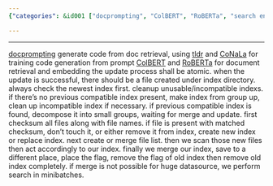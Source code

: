 ```yaml
---
{"categories": &id001 ["docprompting", "ColBERT", "RoBERTa", "search engine update", "file lists", "index scanning", "minibatches"], "category": "Search Engines", "date": "2022-12-13 18:09:13", "description": "This article discusses an efficient method for updating a search engine using advanced tools such as docprompting, ColBERT, and RoBERTa. The process involves managing file lists, scanning new files based on the index, merging, saving, and removing old indexes while also handling large datasets in minibatches when necessary.", "tags": *id001, "title": "lazero search engine update logic"}

---
```


------
[docprompting](https://github.com/shuyanzhou/docprompting) generate code from doc retrieval, using [tldr](https://github.com/tldr-pages/tldr) and [CoNaLa](https://conala-corpus.github.io/) for training code generation from prompt
[ColBERT](https://medium.com/@varun030403/colbert-a-complete-guide-1552468335ae) and [RoBERTa](https://medium.com/dataseries/roberta-robustly-optimized-bert-pretraining-approach-d033464bd946) for document retrieval and embedding
the update process shall be atomic. when the update is successful, there should be a file created under index directory. always check the newest index first. cleanup unusable/incompatible indexs.
if there's no previous compatible index present, make index from group up, clean up incompatible index if necessary. if previous compatible index is found, decompose it into small groups, waiting for merge and update.
first checksum all files along with file names. if file is present with matched checksum, don't touch it, or either remove it from index, create new index or replace index.
next create or merge file list.
then we scan those new files then act accordingly to our index.
finally we merge our index, save to a different place, place the flag, remove the flag of old index then remove old index completely. if merge is not possible for huge datasource, we perform search in minibatches.
